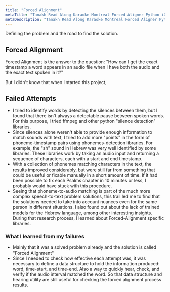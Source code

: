 ```yaml
---
title: "Forced Alignment"
metaTitle: "Tanakh Read Along Karaoke Montreal Forced Aligner Python iOS Android"
metaDescription: "Tanakh Read Along Karaoke Montreal Forced Aligner Python iOS Android"
---
```


Defining the problem and the road to find the solution.

## Forced Alignment

Forced Alignment is the answer to the question:
"How can I get the exact timestamp a word appears in an audio file when I have both the audio and the exact text spoken in it?"

But I didn't know that when I started this project, 

## Failed Attempts
- I tried to identify words by detecting the silences between them, but I found that there isn't always a detectable pause between spoken words. For this purpose, I tried ffmpeg and other python "silence detection" libraries.
- Since silences alone weren't able to provide enough information to match sounds with text, I tried to add more "points" in the form of phoneme-timestamp pairs using phonemes-detection libraries. For example, the "sh" sound in Hebrew was very well identified by some libraries. These libraries work by taking an audio input and returning a sequence of characters, each with a start and end timestamp. 
- With a collection of phonemes matching characters in the text, the results improved considerably, but were still far from something that could be useful or fixable manually in a short amount of time. If it had been possible to fix each Psalms chapter in 10 minutes or less, I probably would have stuck with this procedure.
- Seeing that phoneme-to-audio matching is part of the much more complex speech-to-text problem solutions, this trail led me to find that the solutions needed to take into account nuances even for the same person in different situations. I also found out about the lack of trained models for the Hebrew language, among other interesting insights. During that research process, I learned about Forced-Alignment specific libraries.

### What I learned from my failures
- Mainly that it was a solved problem already and the solution is called "Forced Alignment"
- Since I needed to check how effective each attempt was, it was necessary to define a data structure to hold the information produced: word, time-start, and time-end. Also a way to quickly hear, check, and verify if the audio interval matched the word. So that data structure and hearing utility are still useful for checking the forced alignment process results.
